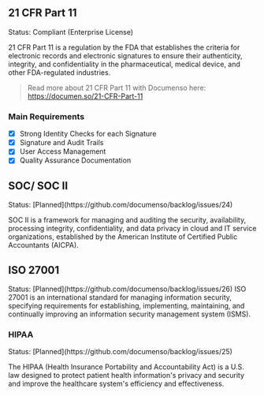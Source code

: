 
## 21 CFR Part 11

<Callout type="info" emoji="✅">
  Status: Compliant (Enterprise License)
</Callout>

21 CFR Part 11 is a regulation by the FDA that establishes the criteria for electronic records and electronic
signatures to ensure their authenticity, integrity, and confidentiality in the pharmaceutical, medical
device, and other FDA-regulated industries.

> Read more about 21 CFR Part 11 with Documenso here: https://documen.so/21-CFR-Part-11

### Main Requirements

- [x] Strong Identity Checks for each Signature
- [x] Signature and Audit Trails
- [x] User Access Management
- [x] Quality Assurance Documentation

## SOC/ SOC II

<Callout type="warning" emoji="⏳">
  Status: [Planned](https://github.com/documenso/backlog/issues/24)
</Callout>

SOC II is a framework for managing and auditing the security, availability, processing integrity, confidentiality,
and data privacy in cloud and IT service organizations, established by the American Institute of Certified
Public Accountants (AICPA).

## ISO 27001

<Callout type="warning" emoji="⏳">
  Status: [Planned](https://github.com/documenso/backlog/issues/26)
</Callout>
ISO 27001 is an international standard for managing information security, specifying requirements
for establishing, implementing, maintaining, and continually improving an information security
management system (ISMS).

### HIPAA

<Callout type="warning" emoji="⏳">
  Status: [Planned](https://github.com/documenso/backlog/issues/25)
</Callout>

The HIPAA (Health Insurance Portability and Accountability Act) is a U.S. law designed to protect patient health information's privacy and security and improve the healthcare system's efficiency and effectiveness.
